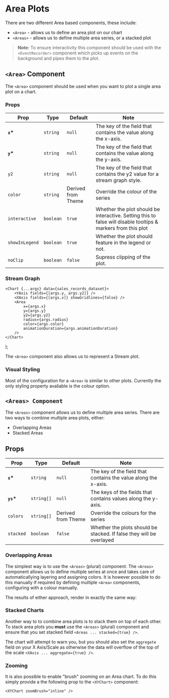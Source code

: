 
<Meta title="XYCharts/Area" />

# Area Plots

There are two different Area based components, these include:

-   `<Area>` - allows us to define an area plot on our chart
-   `<Areas>` - allows us to define multiple area series, or a stacked plot

> **Note**: To ensure interactivity this component should be used with the `<EventRecorder>` component which picks up events on the background and pipes them to the plot.

## `<Area>` Component

The `<Area>` component should be used when you want to plot a single area plot on a chart.

<Canvas>
    <Story id="xycharts-area--basic" />
</Canvas>

### Props

| Prop           | Type      | Default            | Note                                                                                                         |
| -------------- | --------- | ------------------ | ------------------------------------------------------------------------------------------------------------ |
| **`x`\***      | `string`  | `null`             | The key of the field that contains the value along the x-axis.                                               |
| **`y`\***      | `string`  | `null`             | The key of the field that contains the value along the y-axis.                                               |
| `y2`           | `string`  | `null`             | The key of the field that contains the y2 value for a stream graph style.                                    |
| `color`        | `string`  | Derived from Theme | Override the colour of the series                                                                            |
| `interactive`  | `boolean` | `true`             | Whether the plot should be interactive. Setting this to false will disable tooltips & markers from this plot |
| `showInLegend` | `boolean` | `true`             | Whether the plot should feature in the legend or not.                                                        |
| `noClip`       | `boolean` | `false`            | Supress clipping of the plot.                                                                                |

### Stream Graph

    <Chart {...args} data={sales_records_dataset}>
        <YAxis fields={[args.y, args.y2]} />
        <XAxis fields={[args.x]} showGridlines={false} />
        <Area
            x={args.x}
            y={args.y}
            y2={args.y2}
            radius={args.radius}
            color={args.color}
            animationDuration={args.animationDuration}
        />
    </Chart>
);

The `<Area>` component also allows us to represent a Stream plot.

<Canvas>
    <Story id="xycharts-area--stream" />
</Canvas>

### Visual Styling

Most of the configuration for a `<Area>` is similar to other plots. Currently the only styling property avaliable is the colour option.

<Canvas>
    <Story id="xycharts-area--color" />
</Canvas>

## `<Areas> Component`

The `<Areas>` component allows us to define multiple area series. There are two ways to combine multiple area plots, either:

-   Overlapping Areas
-   Stacked Areas

## Props

| Prop       | Type       | Default            | Note                                                                 |
| ---------- | ---------- | ------------------ | -------------------------------------------------------------------- |
| **`x`\***  | `string`   | `null`             | The key of the field that contains the value along the x-axis.       |
| **`ys`\*** | `string[]` | `null`             | The keys of the fields that contains values along the y-axis.        |
| `colors`   | `string[]` | Derived from Theme | Override the colours for the series                                  |
| `stacked`  | `boolean`  | `false`            | Whether the plots should be stacked. If false they will be overlayed |

### Overlapping Areas

The simplest way is to use the `<Areas>` (plural) component. The `<Areas>` component allows us to define multiple series at once and takes care of automaticallying layering and assigning colors. It is however possible to do this manually if required by defining multiple `<Area>` components, configuring with a colour manually.

The results of either approach, render in exactly the same way:

<Canvas>
    <Story id="xycharts-area--multiple-areas" />
</Canvas>

### Stacked Charts

Another way to to combine area plots is to stack them on top of each other. To stack area plots you **must** use the `<Areas>` (plural) component and ensure that you set stacked field `<Areas ... stacked={true} />`.

The chart will attempt to warn you, but you should also set the `aggregate` field on your X Axis/Scale as otherwise the data will overflow of the top of the scale `<XAxis ... aggregate={true} />`.

<Canvas>
    <Story id="xycharts-area--stacked-areas" />
</Canvas>

### Zooming

It is also possible to enable "brush" zooming on an Area chart. To do this simply provide a the following prop to the `<XYChart>` component:

```
<XYChart zoomBrush="inline" />
```

<Canvas>
    <Story id="xycharts-area--stacked-areas-with-brush" />
</Canvas>
